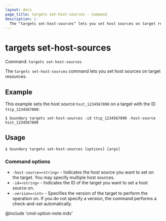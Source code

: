 ```yaml
---
layout: docs
page_title: targets set-host-sources - Command
description: |-
  The "targets set-host-sources" lets you set host sources on target resources.
---
```


# targets set-host-sources

Command: `targets set-host-sources`

The `targets set-host-sources` command lets you set host sources on target resources.

## Example

This example sets the host source `hsst_1234567890` on a target with the ID `ttcp_1234567890`:

```shell-session
$ boundary targets set-host-sources -id ttcp_1234567890 -host-source hsst_1234567890
```

## Usage

<CodeBlockConfig hideClipboard>

```shell-session
$ boundary targets set-host-sources [options] [args]
```

</CodeBlockConfig>

### Command options

- `-host-source=<string>` -  Indicates the host source you want to set on the target.
You may specify multiple host sources.
- `-id=<string>` - Indicates the ID of the target you want to set a host source on.
- `-version=<int>` - Specifies the version of the target to perform the operation on.
If you do not specify a version, the command performs a check-and-set automatically.

@include 'cmd-option-note.mdx'